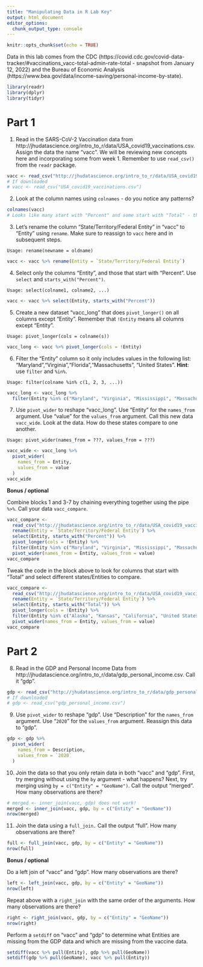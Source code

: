 ```yaml
---
title: "Manipulating Data in R Lab Key"
output: html_document
editor_options: 
  chunk_output_type: console
---
```


```r
knitr::opts_chunk$set(echo = TRUE)
```

Data in this lab comes from the CDC (https://covid.cdc.gov/covid-data-tracker/#vaccinations_vacc-total-admin-rate-total - snapshot from January 12, 2022) and the Bureau of Economic Analysis (https://www.bea.gov/data/income-saving/personal-income-by-state).

```r
library(readr)
library(dplyr)
library(tidyr)
```

# Part 1

1. Read in the SARS-CoV-2 Vaccination data from http://jhudatascience.org/intro_to_r/data/USA_covid19_vaccinations.csv. Assign the data the name "vacc". We will be reviewing new concepts here and incorporating some from week 1. Remember to use `read_csv()` from the `readr` package.

```r
vacc <- read_csv("http://jhudatascience.org/intro_to_r/data/USA_covid19_vaccinations.csv")
# If downloaded
# vacc <- read_csv("USA_covid19_vaccinations.csv")
```

2. Look at the column names using `colnames` - do you notice any patterns?

```r
colnames(vacc)
# Looks like many start with "Percent" and some start with "Total" - this indicates there are different units of measure for these different variables!
```

3. Let's rename the column "State/Territory/Federal Entity" in "vacc" to "Entity" using `rename`. Make sure to reassign to `vacc` here and in subsequent steps.

```
Usage: rename(newname = oldname)
```

```r
vacc <- vacc %>% rename(Entity = `State/Territory/Federal Entity`)
```

4. Select only the columns "Entity", and those that start with "Percent". Use `select` and `starts_with("Percent")`. 

```
Usage: select(colname1, colname2, ...)
```

```r
vacc <- vacc %>% select(Entity, starts_with("Percent"))
```

5. Create a new dataset "vacc_long" that does `pivot_longer()` on all columns except "Entity". Remember that `!Entity` means all columns except "Entity".

```
Usage: pivot_longer(cols = colname(s))
```

```r
vacc_long <- vacc %>% pivot_longer(cols = !Entity)
```

6. Filter the "Entity" column so it only includes values in the following list: "Maryland","Virginia","Florida","Massachusetts", "United States". **Hint**: use `filter` and `%in%`.

```
Usage: filter(colname %in% c(1, 2, 3, ...))
```

```r
vacc_long <- vacc_long %>%
  filter(Entity %in% c("Maryland", "Virginia", "Mississippi", "Massachusetts", "United States"))
```

7. Use `pivot_wider` to reshape "vacc_long". Use "Entity" for the `names_from` argument. Use "value" for the `values_from` argument. Call this new data `vacc_wide`. Look at the data. How do these states compare to one another.

```
Usage: pivot_wider(names_from = ???, values_from = ???)
```

```r
vacc_wide <- vacc_long %>%
  pivot_wider(
    names_from = Entity,
    values_from = value
  )
vacc_wide
```

**Bonus / optional**

Combine blocks 1 and 3-7 by chaining everything together using the pipe ` %>% `. Call your data `vacc_compare`.

```r
vacc_compare <-
  read_csv("http://jhudatascience.org/intro_to_r/data/USA_covid19_vaccinations.csv") %>%
  rename(Entity = `State/Territory/Federal Entity`) %>% 
  select(Entity, starts_with("Percent")) %>% 
  pivot_longer(cols = !Entity) %>% 
  filter(Entity %in% c("Maryland", "Virginia", "Mississippi", "Massachusetts", "United States")) %>% 
  pivot_wider(names_from = Entity, values_from = value)
vacc_compare
```

Tweak the code in the block above to look for columns that start with "Total" and select different states/Entities to compare. 

```r
vacc_compare <-
  read_csv("http://jhudatascience.org/intro_to_r/data/USA_covid19_vaccinations.csv") %>%
  rename(Entity = `State/Territory/Federal Entity`) %>% 
  select(Entity, starts_with("Total")) %>% 
  pivot_longer(cols = !Entity) %>% 
  filter(Entity %in% c("Alaska", "Kansas", "California", "United States")) %>% 
  pivot_wider(names_from = Entity, values_from = value)
vacc_compare
```


# Part 2

8. Read in the GDP and Personal Income Data from http://jhudatascience.org/intro_to_r/data/gdp_personal_income.csv. Call it "gdp". 

```r
gdp <- read_csv("http://jhudatascience.org/intro_to_r/data/gdp_personal_income.csv")
# If downloaded
# gdp <- read_csv("gdp_personal_income.csv")
```

9. Use `pivot_wider` to reshape "gdp". Use "Description" for the `names_from` argument. Use "`2020`" for the `values_from` argument. Reassign this data to "gdp".

```r
gdp <- gdp %>%
  pivot_wider(
    names_from = Description,
    values_from = `2020`
  )
```

10. Join the data so that you only retain data in both "vacc" and "gdp". First, try merging without using the `by` argument - what happens? Next, try merging using `by = c("Entity" = "GeoName")`. Call the output "merged". How many observations are there?

```r
# merged <- inner_join(vacc, gdp) does not work!
merged <- inner_join(vacc, gdp, by = c("Entity" = "GeoName"))
nrow(merged)
```

11. Join the data using a `full_join.` Call the output "full". How many observations are there?

```r
full <- full_join(vacc, gdp, by = c("Entity" = "GeoName"))
nrow(full)
```

**Bonus / optional**

Do a left join of "vacc" and "gdp". How many observations are there?

```r
left <- left_join(vacc, gdp, by = c("Entity" = "GeoName"))
nrow(left)
```

Repeat above with a `right_join` with the same order of the arguments. How many observations are there?

```r
right <- right_join(vacc, gdp, by = c("Entity" = "GeoName"))
nrow(right)
```

Perform a `setdiff` on "vacc" and "gdp" to determine what Entities are missing from the GDP data and which are missing from the vaccine data.

```r
setdiff(vacc %>% pull(Entity), gdp %>% pull(GeoName))
setdiff(gdp %>% pull(GeoName), vacc %>% pull(Entity))
```
